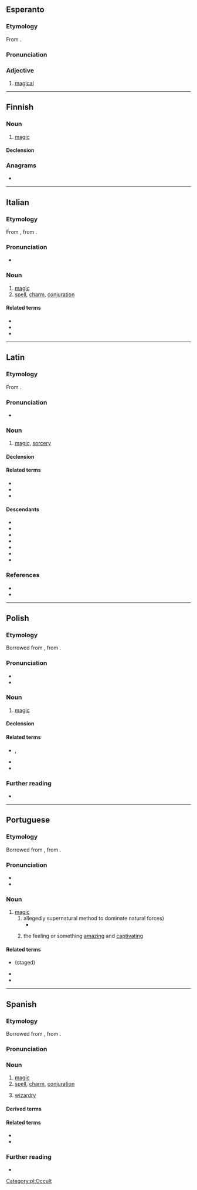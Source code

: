 {{also|màgia|mágia}}
==Esperanto==

===Etymology===
From {{suf|eo|magio|a}}.

===Pronunciation===
{{eo-IPA}}

===Adjective===
{{eo-head}}

# [[magical]]

----

==Finnish==

===Noun===
{{fi-noun}}

# [[magic]]

====Declension====
{{fi-decl-kulkija|magi|a}}

===Anagrams===
* {{anagrams|fi|a=aagim|-gamia|maagi}}

----

==Italian==

===Etymology===
From {{der|it|LL.|magia}}, from {{der|it|grc|μαγεία}}.

===Pronunciation===
* {{IPA|it|/maˈd͡ʒi.a/|[maˈd͡ʒiːä]}}

===Noun===
{{it-noun|f|magie}}

# [[magic]]
# [[spell]], [[charm]], [[conjuration]]

====Related terms====
* {{l|it|mago}}
* {{l|it|magico}}
* {{l|it|magio}}

----

==Latin==

===Etymology===
From {{der|la|grc|μαγεία}}.

===Pronunciation===
* {{la-IPA|magīa|eccl=yes}}

===Noun===
{{la-noun|magīa<1>}}

# [[magic]], [[sorcery]]

====Declension====
{{la-ndecl|magīa<1>}}

====Related terms====
* {{l|la|magicē}}
* {{l|la|magicus}}
* {{l|la|magus}}

====Descendants====
{{top3}}
* {{desc|fr|magie}}
* {{desc|it|magia}}
* {{desc|pms|magia}}
* {{desc|pt|magia}}
* {{desc|scn|maggìa}}
* {{desc|es|magia}}
* {{desc|ro|magie}}
{{bottom}}

===References===
* {{R:L&S}}
* {{R:Gaffiot}}

----

==Polish==

===Etymology===
Borrowed from {{bor|pl|la|magia}}, from {{der|pl|grc|μαγεία}}.

===Pronunciation===
* {{pl-IPA}}
* {{audio|pl|Pl-magia.ogg|audio}}

===Noun===
{{pl-noun|f}}

# [[magic]]

====Declension====
{{pl-decl-noun-f|tantum=s}}

====Related terms====
* {{l|pl|mag}}, {{l|pl|magik}}
* {{l|pl|magiczny}}
* {{l|pl|magicznie}}

===Further reading===
* {{R:PWN}}

[[Category:pl:Occult]]

----

==Portuguese==

===Etymology===
Borrowed from {{bor|pt|LL.|magia}}, from {{der|pt|grc|μαγεία}}.

===Pronunciation===
* {{IPA|pt|/ma.ˈʒi.a/}}
* {{hyph|pt|ma|gi|a}}

===Noun===
{{pt-noun|f}}

# [[magic]]
## allegedly supernatural method to dominate natural forces)
##* {{RQ:mul:Rowling Harry Potter|pt-BR|7|page=508|text=O senhor realizou extraordinária '''magia''' com essa varinha.|t=You, sir, have realized extraordinary '''magic''' with that wand.}}
## {{lb|pt|figuratively}} the feeling or something [[amazing]] and [[captivating]]
##: {{ux|pt|A '''magia''' está no ar}}

====Related terms====
* {{l|pt|mágica}} (staged)
* {{l|pt|mago}}
* {{l|pt|mágico}}

----

==Spanish==
{{wikipedia|lang=es}}

===Etymology===
Borrowed from {{bor|es|LL.|magīa}}, from {{der|es|grc|μαγεία}}.

===Pronunciation===
{{es-IPA}}

===Noun===
{{es-noun|f}}

# [[magic]]
# [[spell]], [[charm]], [[conjuration]]
# {{lb|es|figuratively}} [[wizardry]] {{gloss|skill, ability}}
#: {{ux|es|Los cineastas usaron su '''magia''' tecnológica para crear efectos especiales.|The filmmakers used their technical '''wizardry''' to create special effects.}}

====Derived terms====
{{col3|es
|magia blanca
|magia de cristales
|magia de velas
|magia gris
|magia negra
|por arte de magia}}

====Related terms====
* {{l|es|mágico}}
* {{l|es|mago}}

===Further reading===
* {{R:DRAE 2001}}

{{C|es|Fantasy}}